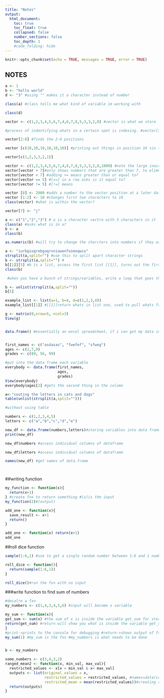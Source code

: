 ```yaml
---
title: "Notes"
output:
  html_document:
    toc: true
    toc_float: true
    collapsed: false
    number_sections: false
    toc_depth: 1
    #code_folding: hide
---
```


```r
knitr::opts_chunk$set(echo = TRUE, messages = TRUE, error = TRUE)
```

## NOTES


```r

a <- 1
b <- "hello world" 
d <- "3" #using "" makes it a character instead of number

class(a) #class tells me what kind of variable im working with

class(d)
```

```r

vector <- c(1,2,3,4,5,6,7,4,6,7,8,5,3,3,2,8) #vector is what we store 

#process of indentifying whats in a certain spot is indexing. #vector[7] shows us what is in the position 8

vector[2:8] #finds the 2-8 positions

vector [c(10,10,10,10,10,10)] #printing out things in position 10 six times

vector[c(1,2,3,3,2,1)]

vector <- c(1,2,3,4,5,6,7,4,6,7,8,5,3,3,2,8,1000) #note the large inaccuarate number
vector[vector > 7]#only shows numbers that are greater than 7, to elimnate the 1000 insert vector[vector < 7]
vector[vector < 7] #adding >= means greater than or equal to? 
vector[vector == 5] #[==] in a row asks is it equal to?
vector[vector != 5] #[!=] means 

vector [8] <- 2000 #adds a number to the vector position at a later date
vector [1:2] <- 10 #changes first two characters to 10
class(vector) #what is within the vector?

vector[7] <- "j" 
```

```r

a <- c("1","2","3") # a is a character vectro with 3 characters in it
class(a) #asks what is in a?
b <- a
class(b)

as.numeric(b) #will try to change the charcters into numbers if they are actually numbers

a <- "iurbgiuqrebguqrvniowenfoimxqwio"
strsplit(a,split="") #use this to split apart character strings
b <- strsplit(a,split="") #
b[[1]][5] #b is a list, access the first list [[1]], turns out the first list is a character vector, [5] access this 5th thing which is a character vector 
class(b)

 #when you have a bunch of strings/variables, write a loop that goes through each string and pulls what you want. vectorized operations does this. if you had paragrahs and you want to see what was in each, strsplit will give you results by each paragraph.

b <- unlist(strsplit(a,split=""))
b[5]

```

```r

example_list <- list(a=1, b=4, d=c(1,2,3,4))
example_list[[1]] #[[1]]return whats in list one, used to pull whats from different lists

g <- matrix(0,nrow=5, ncol=3)
View(g)


data.frame() #essentially an excel spreadsheet, if i can get my data into this format all of r will run. 


first_names <- c("asdasas", "fwefef", "sfweg")
ages <- c(2,7,9)
grades <- c(89, 56, 99)

#put into the data frame each variable
everybody <- data.frame(first_names, 
                        ages, 
                        grades)
View(everybody)
everybody$ages[2] #gets the second thing in the column

```
```r

a<-"couting the letters in cats and dogs"
table(unlist(strsplit(a,split="")))

#without using table

numbers <- c(1,2,3,4,5)
letters <- c("a","b","c","d","e")

new_df <- data.frame(numbers,letters)#storing variables into data frame 
print(new_df)

new_df$numbers #access individual columns of dataframe

new_df$letters #access individual columns of dataframe

names(new_df) #get names of data.frame




```


##writing function

```r

my_function <- function(x){ 
  return(x+1)
} #create fnx to return something #(x)is the input
my_function(2)#(output)

```

```r

add_one <- function(x){
  save_result <- x+1
  return()
}


```

```r

add_one <- function(x) return(x+1)
add_one
```

##roll dice function
```r
sample(1:6,1) #use to get a single random number between 1:6 and 1 number increments

roll_dice <- function(){
  return(sample(1:6,1))
}

roll_dice()#run the fxn with no input

```


###write function to find sum of numbers
```r
#decalre a fxn
my_numbers <- c(1,4,3,4,5,6) #input will become x variable

my_sum <- function(x){
get_sum <- sum(x) #the sum of x is inside the variable get_sum for storage
return(get_sum) #return will show you what is inside the variable get_sum
}
#print->prints to the console for debugging #return->shows output of fxn
my_sum(1) #my_sum is the fxn #my_numbers is what needs to be done


b <- my_numbers

```



```r
some_numbers <- c(3,4,3,2)
ranged_mean2 <- function(x, min_val, max_val){
  restricted_values <- x[x > min_val & x< max_val]
  outputs <- list(original_values = x,
                  restricted_values = restricted_values, #names=data(contents)
                  restricted_mean = mean(restricted_values))#creating restricted values, then placing the mean of those values into it
  return(outputs)
}


```